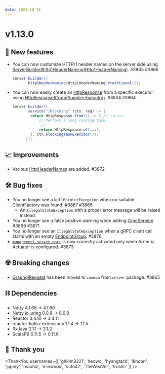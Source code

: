 ```yaml
---
date: 2021-10-15
---
```


# v1.13.0

## 🌟 New features

- You can now customize HTTP/1 header names on the server side
  using [ServerBuilder#http1HeaderNaming(Http1HeaderNaming)](type). #3845 #3866
  ```java
  Server.builder()
        .http1HeaderNaming(Http1HeaderNaming.traditional());
  ```
- You can now easily create an [HttpResponse](type) from a specific executor
  using [HttpResponse#from(Supplier,Executor)](type). #3834 #3864
  ```java
  Server.builder()
        .service("/blocking" (ctx, req) -> {
          return HttpResponse.from(() -> { // 👈👈👈
              // Perform a long running task.
              ...
              return HttpResponse.of(...);
          }, ctx.blockingTaskExecutor());
        });
  ```
  
## 📈 Improvements

- Various [HttpHeaderNames](type) are added. #3872

## 🛠️ Bug fixes

- You no longer see a `NullPointerExcepiton` when no suitable [ClientFactory](type) was found. #3867 #3868
  - An `IllegalStateException` with a proper error message will be raised instead.
- You no longer see a false positive warning when adding [GrpcService](typeplural). #3869 #3871
- You no longer see an `IllegalStateException` when a gRPC client call starts with 
  an empty [EndpointGroup](type). #3876
- [`management.server.port`](https://docs.spring.io/spring-boot/docs/current/reference/html/actuator.html#actuator.monitoring.customizing-management-server-port)
  is now correctly activated only when Armeria Actuator is configured. #3873

## ☢️ Breaking changes

- [GraphqlRequest](type) has been moved to `common` from `server` package. #3865

## ⛓ Dependencies

- Netty 4.1.68 → 4.1.69
- Netty io_uring 0.0.8 → 0.0.9
- Reactor 3.4.10 → 3.4.11
- reactor-kotlin-extensions 1.1.4 → 1.1.5
- RxJava 3.1.1 → 3.1.2
- ScalaPB 0.11.5 → 0.11.6

## 🙇 Thank you

<ThankYou usernames={[
  'ghkim3221',
  'heowc',
  'hyangtack',
  'ikhoon',
  'jupiny',
  'mauhiz',
  'minwoox',
  'octo47',
  'TheWeaVer',
  'trustin'
]} />
